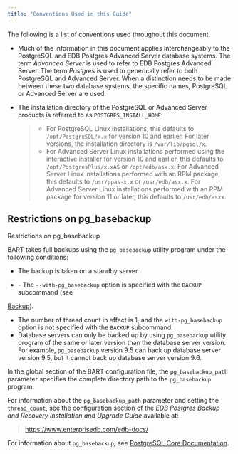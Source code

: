 ```yaml
---
title: "Conventions Used in this Guide"
---
```


The following is a list of conventions used throughout this document.

  - Much of the information in this document applies interchangeably to the PostgreSQL and EDB Postgres Advanced Server database systems. The term *Advanced Server* is used to refer to EDB Postgres Advanced Server. The term *Postgres* is used to generically refer to both PostgreSQL and Advanced Server. When a distinction needs to be made between these two database systems, the specific names, PostgreSQL or Advanced Server are used.

  - The installation directory of the PostgreSQL or Advanced Server products is referred to as `POSTGRES_INSTALL_HOME`:
    
    >   - For PostgreSQL Linux installations, this defaults to `/opt/PostgreSQL/x.x` for version 10 and earlier. For later versions, the installation directory is `/var/lib/pgsql/x`.
    >   - For Advanced Server Linux installations performed using the interactive installer for version 10 and earlier, this defaults to `/opt/PostgresPlus/x.xAS` or `/opt/edb/asx.x`. For Advanced Server Linux installations performed with an RPM package, this defaults to `/usr/ppas-x.x` or `/usr/edb/asx.x`. For Advanced Server Linux installations performed with an RPM package for version 11 or later, this defaults to `/usr/edb/asxx`.

## Restrictions on pg_basebackup

<div class="index">

Restrictions on pg_basebackup

</div>

BART takes full backups using the `pg_basebackup` utility program under the following conditions:

  - The backup is taken on a standby server.

<!-- end list -->

  - \- The `--with-pg_basebackup` option is specified with the `BACKUP`  
    subcommand (see

[Backup](backup)).

  - The number of thread count in effect is 1, and the `with-pg_basebackup` option is not specified with the `BACKUP` subcommand.
  - Database servers can only be backed up by using `pg_basebackup` utility program of the same or later version than the database server version. For example, `pg_basebackup` version 9.5 can back up database server version 9.5, but it cannot back up database server version 9.6.

In the global section of the BART configuration file, the `pg_basebackup_path` parameter specifies the complete directory path to the `pg_basebackup` program.

For information about the `pg_basebackup_path` parameter and setting the `thread_count`, see the configuration section of the *EDB Postgres Backup and Recovery Installation and Upgrade Guide* available at:

> <https://www.enterprisedb.com/edb-docs/>

For information about `pg_basebackup`, see [PostgreSQL Core Documentation](https://postgresql.org/docs/current/static/app-pgbasebackup.html).
